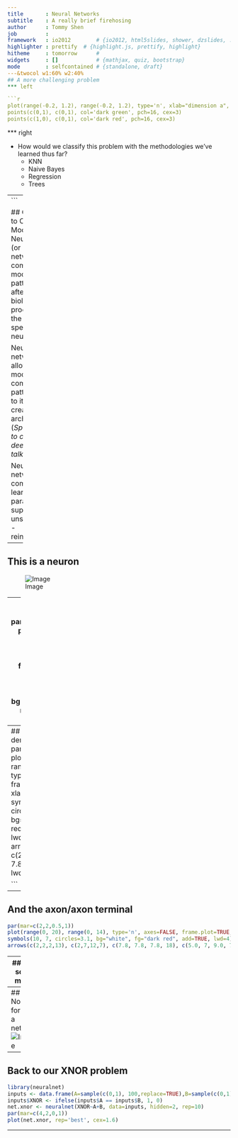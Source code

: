 ```yaml
---
title       : Neural Networks
subtitle    : A really brief firehosing
author      : Tommy Shen
job         : 
framework   : io2012        # {io2012, html5slides, shower, dzslides, ...}
highlighter : prettify  # {highlight.js, prettify, highlight}
hitheme     : tomorrow      # 
widgets     : []            # {mathjax, quiz, bootstrap}
mode        : selfcontained # {standalone, draft}
---&twocol w1:60% w2:40%
## A more challenging problem
*** left

```r
plot(range(-0.2, 1.2), range(-0.2, 1.2), type='n', xlab="dimension a", ylab="dimension b")
points(c(0,1), c(0,1), col='dark green', pch=16, cex=3)
points(c(1,0), c(0,1), col='dark red', pch=16, cex=3)
```

*** right

- How would we classify this problem with the methodologies we've learned thus far?
  * KNN
  * Naive Bayes
  * Regression
  * Trees

--- 
```

## Gateway to Complex Modeling
Neural nets (or neural networks) are computational models patterened after the biological processes of the brain, specifically neurons.

Neural networks allow for the modeling of complex patterns due to its ability to create deep architectures. (*Spoiler: More to come in deep learning talk.*)

Neural networks come in many learning paradigms:
- supervised 
- unsupervised
- reinforcement

---

## This is a neuron
![Image](./images/neuron.gif "webspace.ship.edu")

---
## Modeling A Neuron
```r
par(mar=c(2,2,0.5,1))
plot(range(0, 20), range(0, 14), type='n', axes=FALSE, frame.plot=TRUE, xlab='', ylab='')
symbols(10, 7, circles=3.1, bg="white", fg="dark red", add=TRUE, lwd=4)

```
---
## Add some dendrites
```r
par(mar=c(2,2,0.5,1))
plot(range(0, 20), range(0, 14), type='n', axes=FALSE, frame.plot=TRUE, xlab='', ylab='')
symbols(10, 7, circles=3.1, bg="white", fg="dark red", add=TRUE, lwd=4)
arrows(c(2,2,2), c(2,7,12), c(7.8, 7.8, 7.8), c(5.0, 7, 9.0), lwd=3)

```

---
## And the axon/axon terminal

```r
par(mar=c(2,2,0.5,1))
plot(range(0, 20), range(0, 14), type='n', axes=FALSE, frame.plot=TRUE, xlab='', ylab='')
symbols(10, 7, circles=3.1, bg="white", fg="dark red", add=TRUE, lwd=4)
arrows(c(2,2,2,13), c(2,7,12,7), c(7.8, 7.8, 7.8, 18), c(5.0, 7, 9.0, 7), lwd=3)

```

---
## Add some math!

```r
par(mar=c(2,2,0.5,1))
plot(range(0, 20), range(0, 14), type='n', axes=FALSE, frame.plot=TRUE, xlab='', ylab='')
symbols(10, 7, circles=3.1, bg="white", fg="dark red", add=TRUE, lwd=4)
arrows(c(2,2,2,13, 10), c(2,7,12,7, 10.8), c(7.8, 7.8, 7.8, 18, 10), c(5.0, 7, 9.0, 7, 9.4), lwd=3)
text(c(1.6,1.6,1.6), c(2,7,12), labels=c(expression(x[3]), expression(x[2]), expression(x[1])), cex=2.5)
text(c(5,5,5, 15.2, 10),c(4,7.5,11, 7.5, 11.5), labels=c(expression(w[3]), expression(w[2]), expression(w[1]), "output (y)", expression(paste("Bias ", theta))), cex=2.5)
text(10,7, labels=expression(f(w[i]*x[i])), cex=2.8)
text(13, 3, labels=expression(paste('y = ', f(w[i]*x[i]) + theta)), cex=2.5)
```
---
## Nodes forming a network
![Image](./images/neural_network_1.png "www.astroml.org")

---
## Back to our XNOR problem
```r
library(neuralnet)
inputs <- data.frame(A=sample(c(0,1), 100,replace=TRUE),B=sample(c(0,1), 100, replace=TRUE))
inputs$XNOR <- ifelse(inputs$A == inputs$B, 1, 0)
net.xnor <- neuralnet(XNOR~A+B, data=inputs, hidden=2, rep=10)
par(mar=c(4,2,0,1))
plot(net.xnor, rep='best', cex=1.6)

```

---
